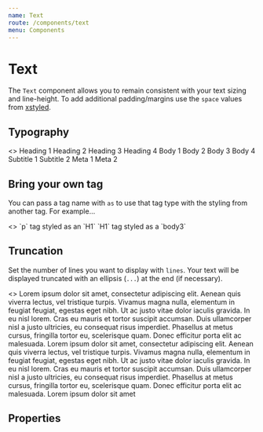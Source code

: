 ```yaml
---
name: Text
route: /components/text
menu: Components
---
```




# Text

The `Text` component allows you to remain consistent with your text sizing and line-height. To add additional padding/margins use the `space` values from [xstyled](https://www.smooth-code.com/open-source/xstyled/docs/system-props/#space).

## Typography

<Playground>
  <>
    <Text variant="h1">Heading 1</Text>
    <Text variant="h2">Heading 2</Text>
    <Text variant="h3">Heading 3</Text>
    <Text variant="h4">Heading 4</Text>
    <Text variant="body1">Body 1</Text>
    <Text variant="body2">Body 2</Text>
    <Text variant="body3">Body 3</Text>
    <Text variant="body4">Body 4</Text>
    <Text variant="subtitle1">Subtitle 1</Text>
    <Text variant="subtitle2">Subtitle 2</Text>
    <Text variant="meta1">Meta 1</Text>
    <Text variant="meta2">Meta 2</Text>
  </>
</Playground>

## Bring your own tag

You can pass a tag name with `as` to use that tag type with the styling from another tag. For example…

<Playground>
  <>
    <Text variant="h1" as="p">
      `p` tag styled as an `H1`
    </Text>
    <Text variant="body3" as="h1">
      `H1` tag styled as a `body3`
    </Text>
  </>
</Playground>

## Truncation

Set the number of lines you want to display with `lines`. Your text will be displayed truncated with an ellipsis (`...`) at the end (if necessary).

<Playground>
  <>
    <Text lines={1}>
      Lorem ipsum dolor sit amet, consectetur adipiscing elit. Aenean quis viverra lectus, vel
      tristique turpis. Vivamus magna nulla, elementum in feugiat feugiat, egestas eget nibh. Ut ac
      justo vitae dolor iaculis gravida. In eu nisl lorem. Cras eu mauris et tortor suscipit
      accumsan. Duis ullamcorper nisl a justo ultricies, eu consequat risus imperdiet. Phasellus at
      metus cursus, fringilla tortor eu, scelerisque quam. Donec efficitur porta elit ac malesuada.
    </Text>
    <Text lines={3}>
      Lorem ipsum dolor sit amet, consectetur adipiscing elit. Aenean quis viverra lectus, vel
      tristique turpis. Vivamus magna nulla, elementum in feugiat feugiat, egestas eget nibh. Ut ac
      justo vitae dolor iaculis gravida. In eu nisl lorem. Cras eu mauris et tortor suscipit
      accumsan. Duis ullamcorper nisl a justo ultricies, eu consequat risus imperdiet. Phasellus at
      metus cursus, fringilla tortor eu, scelerisque quam. Donec efficitur porta elit ac malesuada.
    </Text>
    <Text lines={3}>Lorem ipsum dolor sit amet</Text>
  </>
</Playground>

## Properties

<Props of={Text} />
